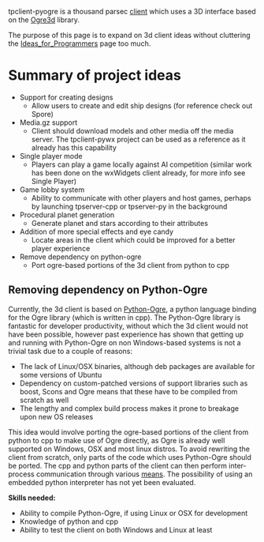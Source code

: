 tpclient-pyogre is a thousand parsec [[Clients|client]] which uses a 3D interface based on the [http://www.ogre3d.org Ogre3d] library.

The purpose of this page is to expand on 3d client ideas without cluttering the [[Ideas_for_Programmers]] page too much.

=Summary of project ideas=

* Support for creating designs
** Allow users to create and edit ship designs (for reference check out Spore)
* Media.gz support
** Client should download models and other media off the media server. The tpclient-pywx project can be used as a reference as it already has this capability
* Single player mode
** Players can play a game locally against AI competition (similar work has been done on the wxWidgets client already, for more info see Single Player)
* Game lobby system
** Ability to communicate with other players and host games, perhaps by launching tpserver-cpp or tpserver-py in the background
* Procedural planet generation
** Generate planet and stars according to their attributes
* Addition of more special effects and eye candy
** Locate areas in the client which could be improved for a better player experience
* Remove dependency on python-ogre
** Port ogre-based portions of the 3d client from python to cpp

==Removing dependency on Python-Ogre==
Currently, the 3d client is based on [http://python-ogre.org Python-Ogre], a python language binding for the Ogre library (which is written in cpp). The Python-Ogre library is fantastic for developer productivity, without which the 3d client would not have been possible, however past experience has shown that getting up and running with Python-Ogre on non Windows-based systems is not a trivial task due to a couple of reasons:
* The lack of Linux/OSX binaries, although deb packages are available for some versions of Ubuntu
* Dependency on custom-patched versions of support libraries such as boost, Scons and Ogre means that these have to be compiled from scratch as well
* The lengthy and complex build process makes it prone to breakage upon new OS releases
This idea would involve porting the ogre-based portions of the client from python to cpp to make use of Ogre directly, as Ogre is already well supported on Windows, OSX and most linux distros. To avoid rewriting the client from scratch, only parts of the code which uses Python-Ogre should be ported. The cpp and python parts of the client can then perform inter-process communication through various [http://en.wikipedia.org/wiki/Inter-process_communication means]. The possibility of using an embedded python interpreter has not yet been evaluated.

'''Skills needed:'''
* Ability to compile Python-Ogre, if using Linux or OSX for development
* Knowledge of python and cpp
* Ability to test the client on both Windows and Linux at least